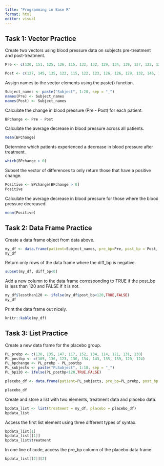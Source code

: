 ```yaml
---
title: "Programming in Base R"
format: html
editor: visual
---
```


## Task 1: Vector Practice

Create two vectors using blood pressure data on subjects pre-treatment and post-treatment.

```r
Pre <- c(120, 151, 125, 126, 115, 132, 132, 129, 134, 139, 127, 122, 127, 135, 133, 128, 147, 138, 140, 132)

Post <- c(127, 145, 135, 122, 115, 122, 123, 126, 126, 129, 132, 146, 120, 114, 121, 120, 128, 120, 133, 115)
```

Assign names to the vector elements using the paste() function.

```r
Subject_names <- paste("Subject", 1:20, sep = "_")
names(Pre) <- Subject_names
names(Post) <- Subject_names
```

Calculate the change in blood pressure (Pre - Post) for each patient.

```r
BPchange <- Pre - Post
```

Calculate the average decrease in blood pressure across all patients.

```r
mean(BPchange)
```

Determine which patients experienced a decrease in blood pressure after treatment.

```r
which(BPchange > 0)
```

Subset the vector of differences to only return those that have a positive change.

```r
Positive <- BPchange[BPchange > 0]
Positive
```

Calculate the average decrease in blood pressure for those where the blood pressure decreased.

```r
mean(Positive)
```

## Task 2: Data Frame Practice

Create a data frame object from data above.

```r
my_df <- data.frame(patient=Subject_names, pre_bp=Pre, post_bp = Post, diff_bp = BPchange, row.names = 1:20)
my_df
```

Return only rows of the data frame where the diff_bp is negative.

```r
subset(my_df, diff_bp<0)
```

Add a new column to the data frame corresponding to TRUE if the post_bp is less than 120 and FALSE if it is not.

```r
my_df$lessthan120 <- ifelse(my_df$post_bp<120,TRUE,FALSE)
my_df
```

Print the data frame out nicely.

```r
knitr::kable(my_df)
```

## Task 3: List Practice

Create a new data frame for the placebo group. 
```r
PL_prebp <- c(138, 135, 147, 117, 152, 134, 114, 121, 131, 130)
PL_postbp <- c(105, 136, 123, 130, 134, 143, 135, 139, 120, 124)
PL_bpchange <- PL_prebp - PL_postbp
PL_subjects <- paste("PLSubject", 1:10, sep = "_")
PL_bp120 <- ifelse(PL_postbp<120,TRUE,FALSE)

placebo_df <- data.frame(patient=PL_subjects, pre_bp=PL_prebp, post_bp = PL_postbp, diff_bp = PL_bpchange, lessthan120 = PL_bp120, row.names = 1:10)

placebo_df
```
Create and store a list with two elements, treatment data and placebo data. 
```r
bpdata_list <- list(treatment = my_df, placebo = placebo_df)
bpdata_list
```
Access the first list element using three different types of syntax. 
```r
bpdata_list[1]
bpdata_list[[1]]
bpdata_list$treatment
```
In one line of code, access the pre_bp column of the placebo data frame. 
```r
bpdata_list[[2]][2]
```

